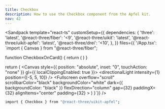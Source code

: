 ```yaml
---
title: Checkbox
description: How to use the Checkbox component from the Apfel kit.
nav: 42
---
```


<Sandpack
  template="react-ts"
  customSetup={{
    dependencies: {
      'three': 'latest',
      '@react-three/fiber': '<9',
      '@react-three/uikit': 'latest',
      '@react-three/uikit-apfel': 'latest',
      '@react-three/drei': '<10',
    },
  }}
  files={{
    '/App.tsx': `import { Canvas } from "@react-three/fiber";

function CheckboxOnCard() {
  return (
    <Card borderRadius={32} padding={16} flexDirection="column" gapRow={16}>
      <Checkbox disabled defaultSelected={false} />
      <Checkbox defaultSelected={true} />
    </Card>
  )
}

  return (
    <Canvas style={{ position: "absolute", inset: "0", touchAction: "none" }} gl={{ localClippingEnabled: true }}>
      <ambientLight intensity={0.5} />
      <directionalLight intensity={1} position={[-5, 5, 10]} />
      <Defaults>
        <Fullscreen
          overflow="scroll"
          scrollbarColor="black"
          backgroundColor="white"
          dark={{ backgroundColor: "black" }}
          flexDirection="column"
          gap={32}
          paddingX={32}
          alignItems="center"
          padding={32}
        >
          <CheckboxOnCard />
        </Fullscreen>
      </Defaults>
    </Canvas>
  )
}`}}
/>

```bash
import { Checkbox } from "@react-three/uikit-apfel";
```